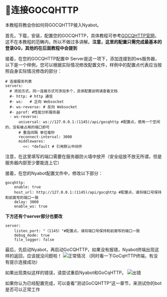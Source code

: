 # 🔗连接GOCQHTTP

本教程将教会你如何将GOCQHTTP接入Nyabot。

首先，下载，安装，配置您的GOCQHTTP，具体教程可参考[GOCQHTTP官网](https://docs.go-cqhttp.org/guide/quick_start.html#%E5%9F%BA%E7%A1%80%E6%95%99%E7%A8%8B)，这不在本教程的范畴内，所以不做过多讲解。**注意，这里的配置只需完成最基本的登录QQ，其他的在后面教程中会提到**

接着，在您的GOCQHTTP配置中 Server是这一项下，添加连接到的ws服务器，以下是一个样例，您可以根据实际情况修改配置文件，样例中的配置点代表应当按照自身实际情况修改的部分：

```
# 连接服务列表
servers:
  # 添加方式，同一连接方式可添加多个，具体配置说明请查看文档
  #- http: # http 通信
  #- ws:   # 正向 Websocket
  #- ws-reverse: # 反向 Websocket
  #- pprof: #性能分析服务器
  - ws-reverse:
      universal: ws://127.0.0.1:(1145)/api/gocqhttp #配置点，使用一个空闲的，没有被占用的端口即可
      # 重连间隔 单位毫秒
      reconnect-interval: 3000
      middlewares:
        <<: *default # 引用默认中间件

```

注意，在这里填写的端口需要在服务器防火墙中放开（安全组放不放无所谓，但是服务器内部至少要能连上它）

接着，在您的Nyabot配置文件中，修改以下部分：

```
gocqhttp:
    enable: true
    host_url: http://127.0.0.1:(1145)/api/gocqhttp #配置点，请将端口号保持和前面写的端口一致
    delay: 3000
    enable_ws: true
```
**下方还有个server部分也要改**
```
server:
    listen_port: "（1145）"#配置点，请将端口号保持和前面写的端口一致
    debug_mode: true
    file_logger: false

```

最后，先启动Nyabot，再启动GoCQHTTP，如果没有报错，Nyabot终端出现这样的返回，应该就没问题啦！
![正常情况](https://i.328888.xyz/2023/04/22/i5RxSd.png)
（同时看一下GoCqHTTP终端，有没有提示连接成功）



如果出现类似这样的错误，请尝试重启Nyabot和GoCqHTTP。
![出错](https://i.328888.xyz/2023/04/22/i5RpKo.png)

如果你认为已经配置完成，可以查看”测试GoCQHTTP“这一章节，来测试你的bot是否可以正常工作
